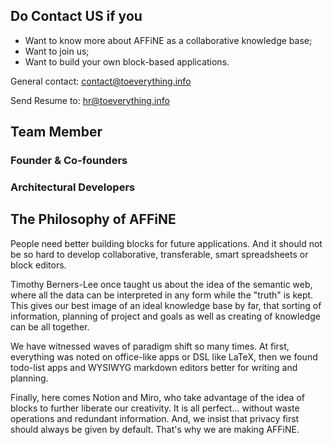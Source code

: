 
<Padding />

## Do Contact US if you

-   Want to know more about AFFiNE as a collaborative knowledge base;
-   Want to join us;
-   Want to build your own block-based applications.

General contact: [contact@toeverything.info](mailto:contact@toeverything.info)

Send Resume to: [hr@toeverything.info](mailto:hr@toeverything.info)

<Padding />

## Team Member

### Founder & Co-founders

<Name
    name="Jiachen He"
    link="https://github.com/HeJiachen-PM"
    title="Founder & Product Owner"
    description="The PM and CEO guy."
/>

<Name
    name="Chi Zhang"
    link="https://github.com/tzhangchi"
    title="Co-founder & Head of Engineering"
    description="He builds AFFiNE."
/>

<Name
    name="Xiang Wang"
    link="https://github.com/xiangwang1223"
    title="Co-founder & Head of Machine Learning Algorithms"
    description="Making everyone's life easier by embracing the power of AI."
/>

<Name
    name="Yipei Wei"
    link="https://github.com/Yipei-Operation"
    title="Co-founder & Head of Community Support"
    description="She talks to people so that AFFiNE is something people want."
/>

### Architectural Developers

<Name
    name="Yifeng Wang"
    link="https://github.com/doodlewind"
    title="Head of Graphics Architecture"
/>
<Name
    name="Xiaodong Zuo"
    link="https://github.com/zuoxiaodong0815"
    title="Head of Software Architecture"
/>
<Name
    name="Wenhao Tan"
    link="https://github.com/"
    title="Director of Performance
and Security"
/>
<Name
    name="Xinglong Wang"
    link="https://github.com/alt1o"
    title="Head of Collaboration and Creativity"
/>
<Name
    name="Mingliang Wang"
    link="https://github.com/SaikaSakura"
    title="Head of Structural Editing"
/>

<Padding />

## The Philosophy of AFFiNE

People need better building blocks for future applications. And it should not be so hard to develop collaborative, transferable, smart spreadsheets or block editors.

Timothy Berners-Lee once taught us about the idea of the semantic web, where all the data can be interpreted in any form while the "truth" is kept. This gives our best image of an ideal knowledge base by far, that sorting of information, planning of project and goals as well as creating of knowledge can be all together.

We have witnessed waves of paradigm shift so many times. At first, everything was noted on office-like apps or DSL like LaTeX, then we found todo-list apps and WYSIWYG markdown editors better for writing and planning.

Finally, here comes Notion and Miro, who take advantage of the idea of blocks to further liberate our creativity. It is all perfect... without waste operations and redundant information. And, we insist that privacy first should always be given by default. That's why we are making AFFiNE.
